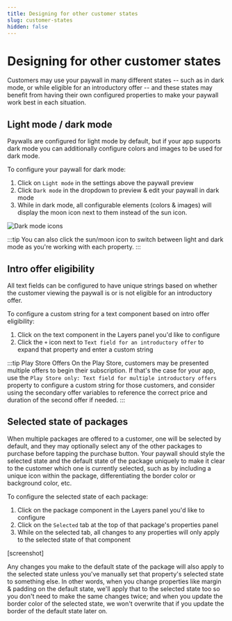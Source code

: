 ```yaml
---
title: Designing for other customer states
slug: customer-states
hidden: false
---
```


# Designing for other customer states

Customers may use your paywall in many different states -- such as in dark mode, or while eligible for an introductory offer -- and these states may benefit from having their own configured properties to make your paywall work best in each situation.

## Light mode / dark mode

Paywalls are configured for light mode by default, but if your app supports dark mode you can additionally configure colors and images to be used for dark mode.

To configure your paywall for dark mode:

1. Click on `Light mode` in the settings above the paywall preview
2. Click `Dark mode` in the dropdown to preview & edit your paywall in dark mode
3. While in dark mode, all configurable elements (colors & images) will display the moon icon next to them instead of the sun icon.

![Dark mode icons](/images/paywalls-dark-mode.png)

:::tip
You can also click the sun/moon icon to switch between light and dark mode as you're working with each property.
:::

## Intro offer eligibility

All text fields can be configured to have unique strings based on whether the customer viewing the paywall is or is not eligible for an introductory offer.

To configure a custom string for a text component based on intro offer eligibility:

1. Click on the text component in the Layers panel you'd like to configure
2. Click the `+` icon next to `Text field for an introductory offer` to expand that property and enter a custom string

:::tip Play Store Offers
On the Play Store, customers may be presented multiple offers to begin their subscription. If that's the case for your app, use the `Play Store only: Text field for multiple introductory offers` property to configure a custom string for those customers, and consider using the secondary offer variables to reference the correct price and duration of the second offer if needed.
:::

## Selected state of packages

When multiple packages are offered to a customer, one will be selected by default, and they may optionally select any of the other packages to purchase before tapping the purchase button. Your paywall should style the selected state and the default state of the package uniquely to make it clear to the customer which one is currently selected, such as by including a unique icon within the package, differentiating the border color or background color, etc.

To configure the selected state of each package:

1. Click on the package component in the Layers panel you'd like to configure
2. Click on the `Selected` tab at the top of that package's properties panel
3. While on the selected tab, all changes to any properties will only apply to the selected state of that component

[screenshot]

Any changes you make to the default state of the package will also apply to the selected state unless you've manually set that property's selected state to something else. In other words, when you change properties like margin & padding on the default state, we'll apply that to the selected state too so you don't need to make the same changes twice; and when you update the border color of the selected state, we won't overwrite that if you update the border of the default state later on.
